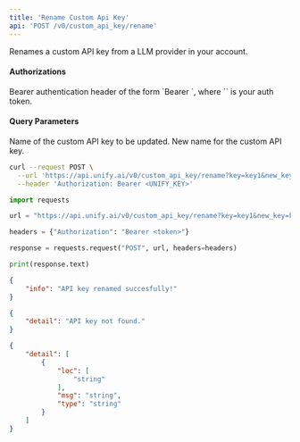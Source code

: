 ```yaml
---
title: 'Rename Custom Api Key'
api: 'POST /v0/custom_api_key/rename'
---
```

Renames a custom API key from a LLM provider in your account.

#### Authorizations

<ParamField header="Authorization" type="string" required="true">
  Bearer authentication header of the form `Bearer <token>`, where `<token>` is your auth token.
</ParamField>

#### Query Parameters

<ParamField query="key" type="string" required="true">
Name of the custom API key to be updated.
</ParamField>

<ParamField query="new_key" type="string" required="true">
New name for the custom API key.
</ParamField>

<RequestExample>

```bash cURL
curl --request POST \
  --url 'https://api.unify.ai/v0/custom_api_key/rename?key=key1&new_key=key2' \
  --header 'Authorization: Bearer <UNIFY_KEY>'
```

```python Python
import requests

url = "https://api.unify.ai/v0/custom_api_key/rename?key=key1&new_key=key2"

headers = {"Authorization": "Bearer <token>"}

response = requests.request("POST", url, headers=headers)

print(response.text)
```

</RequestExample>
<ResponseExample>

```json 200
{
    "info": "API key renamed succesfully!"
}
```

```json 404
{
    "detail": "API key not found."
}
```

```json 422
{
    "detail": [
        {
            "loc": [
                "string"
            ],
            "msg": "string",
            "type": "string"
        }
    ]
}
```

</ResponseExample>
